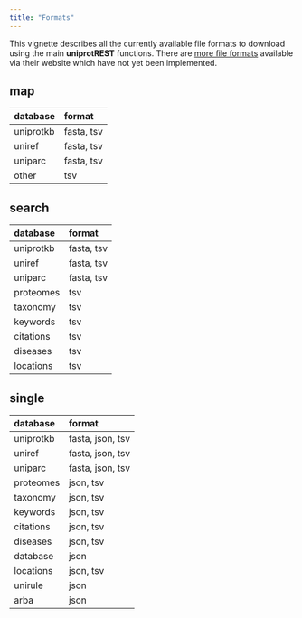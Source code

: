 ```yaml
---
title: "Formats"
---
```


```{=html}
<style>
table {
table-layout: fixed;
}
</style>
```



This vignette describes all the currently available file formats to download 
using the main **uniprotREST** functions. There are 
[more file formats](https://www.uniprot.org/help/api_queries) available via their
website which have not yet been implemented.



## map 


|database  |format     |
|:---------|:----------|
|uniprotkb |fasta, tsv |
|uniref    |fasta, tsv |
|uniparc   |fasta, tsv |
|other     |tsv        |
## search 


|database  |format     |
|:---------|:----------|
|uniprotkb |fasta, tsv |
|uniref    |fasta, tsv |
|uniparc   |fasta, tsv |
|proteomes |tsv        |
|taxonomy  |tsv        |
|keywords  |tsv        |
|citations |tsv        |
|diseases  |tsv        |
|locations |tsv        |
## single 


|database  |format           |
|:---------|:----------------|
|uniprotkb |fasta, json, tsv |
|uniref    |fasta, json, tsv |
|uniparc   |fasta, json, tsv |
|proteomes |json, tsv        |
|taxonomy  |json, tsv        |
|keywords  |json, tsv        |
|citations |json, tsv        |
|diseases  |json, tsv        |
|database  |json             |
|locations |json, tsv        |
|unirule   |json             |
|arba      |json             |
